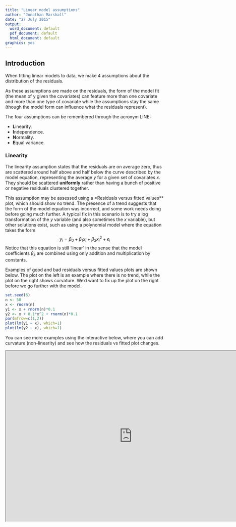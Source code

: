 ```yaml
---
title: "Linear model assumptions"
author: "Jonathan Marshall"
date: "27 July 2015"
output:
  word_document: default
  pdf_document: default
  html_document: default
graphics: yes
---
```


## Introduction

When fitting linear models to data, we make 4 assumptions about the distribution of the residuals.

As these assumptions are made on the residuals, the form of the model fit (the mean of y given the covariates) can feature more than one covariate and more than one type of covariate while the assumptions stay the same (though the model form can influence what the residuals represent).

The four assumptions can be remembered through the acronym LINE:

- **L**inearity.
- **I**ndependence.
- **N**ormality.
- **E**qual variance.

### Linearity

The linearity assumption states that the residuals are on average zero, thus are scattered around half above and half below the curve described by the model equation, representing the average $y$ for a given set of covariates $x$. They should be scattered **uniformly** rather than having a bunch of positive or negative residuals clustered together.

This assumption may be assessed using a *Residuals versus fitted values** plot, which should show no trend. The presence of a trend suggests that the form of the model equation was incorrect, and some work needs doing before going much further. A typical fix in this scenario is to try a log transformation of the $y$ variable (and also sometimes the $x$ variable), but other solutions exist, such as using a polynomial model where the equation takes the form
$$
y_i = \beta_0 + \beta_1 x_i + \beta_2 x_i^2 + \epsilon_i
$$
Notice that this equation is still 'linear' in the sense that the model coefficients $\beta_k$ are combined using only addition and multiplication by constants.

Examples of good and bad residuals versus fitted values plots are shown below. The plot on the left is an example where there is no trend, while the plot on the right shows curvature. We'd want to fix up the plot on the right before we go further with the model.

```r
set.seed(6)
n <- 50
x <- rnorm(n)
y1 <- x + rnorm(n)*0.1
y2 <- x + 0.1*x^2 + rnorm(n)*0.1
par(mfrow=c(1,2))
plot(lm(y1 ~ x), which=1)
plot(lm(y2 ~ x), which=1)
```

You can see more examples using the interactive below, where you can add curvature (non-linearity) and see how the residuals vs fitted plot changes.

<iframe width=800 height=540 src='http://it056230.massey.ac.nz:8080/apps/227215/shiny/linearity' />

[**http://it056230.massey.ac.nz:8080/apps/227215/shiny/linearity**](http://it056230.massey.ac.nz:8080/apps/227215/shiny/linearity)

### Independence

The independence assumption states that the residuals should be independent. Thus, the value that one residual takes should not depend on other residuals. An obvious example where this often does not hold is in time-series data, where the same measurement has been taken consecutively over time. In such a case you would expect the measurement time time $t$ to be more similar to the measurement at the previous time $t-1$ compared to a measurement much earlier. Depending on how well the linear model equation accounts for this, the dependence between $y$ observations may (and often does) translate into dependence between the residuals. This is often seen as a 'run' of positive or negative residuals in a row on a plot of residuals versus time, such as the plot below, where there are several runs of positive and negative residuals. This is called **auto-correlation** and is best fixed by fitting a model that accounts for this dependence within the residuals (part of a suite of models known as **Generalised linear models**).

```r
rho=0.9
t <- 1:n
eta <- rnorm(n) * 0.05

eps <- numeric(n)
eps[1] <- eta[1]
for (i in 2:n)
  eps[i] <- rho*eps[i-1]+eta[i]

y3 <- 0.3*t + eps
library(nlme)
mod <- gls(y3 ~ t, correlation=corAR1())
plot(t, resid(mod), xlab="Time", ylab="Residuals")
abline(h=0, lty="dashed", col="grey70")
mtext("Residuals vs Time", side=3, at=mean(t), line=0.2)
```

In other cases the dependence or independence of residuals may be less obvious, but it tends to always have to do with how the data are collected. In time series the data are collected through time, thus the dependency is introduced through time. In other cases the data may be **clustered** such that more than one observation shares traits that aren't accounted for in the model. Examples might be where you're measuring a quantity (such as weight gain) on an animal, and you have several animals from different herds in your dataset. You might expect animals in the same herd to be more similar than animals in different herds, thus there might be dependence between the residuals in the case where the herd isn't included in the linear model. If the herd is included in the linear model (i.e. you allow separate effects for each herd) then this might not be a problem. Often this isn't appropriate, however, as in many cases you'll want your linear model to generalise to other animals in other herds that you didn't measure. But if you didn't measure them, you don't know their herd effect, so can't predict their weights! This is often solved using a **Generalised linear model**, in particular by modelling the herd with a **random effect** which is essentially modelling the residuals as being clustered. As the residuals (and thus herd effects) will still have mean zero, we can predict for the average herds by using the model equation directly (a confidence interval), and then account for between and within-herd variation when predicting for a specific unmeasured herd (a prediction interval).

### Normality

The assumption of normality applies to the residuals **not the $Y$ or $X$ variable**. This is a very important point that even many scientists get wrong: They see the $Y$ variable isn't normal and are concerned that they need to transform before applying a linear model. The need for transformation should only be made based on the residuals. After all, if both the $X$ and $Y$ variables are non-normal, then it may be that the residuals might be normal (as any 'non-normal-ness' in $Y$ is accounted for by the non-normal-ness of $X$).

We assess the normality assumption of the residuals by doing a Normal quantile-quantile plot of the residuals. This plots the quantiles (the values of the residuals sorted from lowest to highest) against the equivalent theoretical quantiles of a normal distribution. The points should appear close to a straight line at 45 degrees. Examples of good (left) and bad (right) normal Q-Q plots are below. Notice how the bad one is curving fairly strongly.

It should be noted that because of the **central limit theorem** deviances from normality aren't too much of a problem unless they're really strong or unless the sample size is small.  A large sample size will mean that the estimates of our coefficients will follow the appropriate $t$-distributions even if the residuals aren't normal (as long as they're not really far off!)

```r
y4 <- exp(5-1.5*x + rnorm(n)*0.03)
par(mfrow=c(1,2))
plot(lm(y1 ~ x), which=2)
plot(lm(y4 ~ x), which=2)
```

### Equal variance

The assumption that the residuals have common variance means that the variance shouldn't change as $Y$ or $X$ changes. This allows the common residual variance to be estimated from the residual sum of squares, and this is used in the formulae for standard errors. You typically assess this assumption using the Residual vs Fitted values plot (or the Scale-location plot). The thing to look for is that the residuals should lie in a band about 0 that has about the same width all the way across the range of fitted values. If the residuals look as though they 'fan out' then it is likely that a transformation may be needed. A log transform often does the trick, but there are other methods for dealing with this, particularly when we know why the residuals are behaving this way (such as **weighted regression** which we won't look into further!) Examples of good (right) and bad (left) are below.

```r
eps <- rnorm(n) * 1:n / 10
x3 <- 1:n
y5 <- x3 + eps
par(mfrow=c(1,2))
plot(lm(y5 ~ x3), which=1)
plot(lm(y1 ~ x), which=1)
```

## When assumptions fail

### Linearity

When the linearity assumptions fail, our estimates for the coefficients $\beta$ are **biased**, i.e. inaccurate. Obviously the amount of bias will depend on how much of a trend is present in the residuals: Our models will never be perfect, but can still be useful even so! If the trend isn't too bad, then our model estimates won't be too much out. If we can fix this we should do so before looking at the remaining assumptions.

Often this fails at the same time as the equal variance assumption for the same underlying reason, where the $y$ variable tends to increase exponentially. e.g. inflation is exponential (it's a multiplicative effect), as are simple birth or death processes (think of rabbits). Any time when the rate of change of a property depends on the current quantity of that property will yield something that tends to increase or decrease exponentially. A log transformation of these data often make sense so that the curvature is flattened out and the linear model assumptions are met.

### Independence

If the independence assumption fails, then our estimates for the coefficients $\beta$ will still be **unbiased**, but their standard errors may be wrong. In the case of a time-series model, the standard error of the coefficient of time is often much smaller than it should be. This leads to P-values being smaller than they should be, which may mean any conclusions about hypotheses may be wrong.

We always fix this the same way, by accounting for the dependence of the residuals by modelling the dependence structure. In time-series models we can use auto-regressive processes for this, and when we have clustering we use hierarchical models. We'll see an example of a hierarchical model in lab 4.

### Normality

If the residuals are not normal, then our estimates for the coefficients $\beta$ will still be **unbiased**, but they will no longer have a $t$-distribution, so the standard error may not be representative of the spread that we'd expect in $\beta$ by chance alone. However, the residuals need to be fairly far from normal before this is the case, particularly for large sample sizes. This is because the **central limit theorem** states that even if they're not normal, any mean-like statistics computed from them (such as our $\beta$ coefficients) will have a $t$-distribution as the sample size gets larger.

Thus, usually this is the one to worry about the least, unless it's really bad (which usually means one of the other assumptions are pretty bad as well!)

### Equal variance

If the residuals are not distributed with constant variance, then the estimates for the coefficients $\beta$ will still be **unbiased**, however the standard errors will typically be wrong. Thus, any conclusions based on P-values may also be wrong. Often this happens when the variation in the data is proportional to the size of the data. In these cases, a log-transform will often remedy things.
